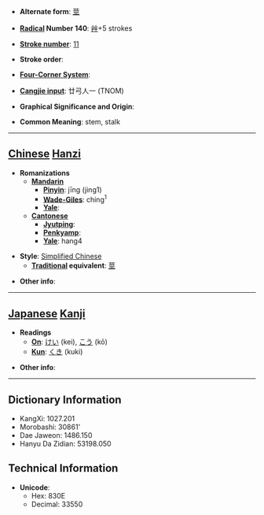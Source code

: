 * '''Alternate form''': [[莖]]

* '''[[Wiktionary:Chinese radical index| Radical]] Number 140''': [[Wiktionary:Chinese radical index 艸|艸]]+5 strokes

* '''[[Wiktionary:Chinese total strokes index|Stroke number]]''': [[Wiktionary:Chinese total strokes index 11|11]]

* '''Stroke order''': 

* '''[[Wiktionary:Chinese four corner index|Four-Corner System]]''': 

* '''[[Wiktionary:Chinese Cangjie index|Cangjie input]]''': 廿弓人一 (TNOM)

* '''Graphical Significance and Origin''': 

* '''Common Meaning''': stem, stalk

----

== [[Chinese]] [[Hanzi]] ==

* '''Romanizations'''
** '''[[Mandarin]]'''
*** '''[[Pinyin]]''': jīng (jing1)
*** '''[[Wade-Giles]]''': ching<sup>1</sup>
*** '''[[Yale]]''': 
** '''[[Cantonese]]'''
*** '''[[Jyutping]]''':
*** '''[[Penkyamp]]''': 
*** '''[[Yale]]''': hang4

* '''Style''': [[Simplified Chinese]] 
** '''[[Traditional Chinese|Traditional]] equivalent''': [[莖]]

* '''Other info''': 

----

== [[Japanese]] [[Kanji]] ==

* '''Readings'''
** '''[[On]]''': [[けい]] (kei), [[こう]] (kō)
** '''[[Kun]]''': [[くき]] (kuki)

* '''Other info''':  

----

== Dictionary Information ==

* KangXi: 1027.201
* Morobashi: 30861'
* Dae Jaweon: 1486.150
* Hanyu Da Zidian: 53198.050

== Technical Information ==

* '''Unicode''':
** Hex: 830E
** Decimal: 33550
